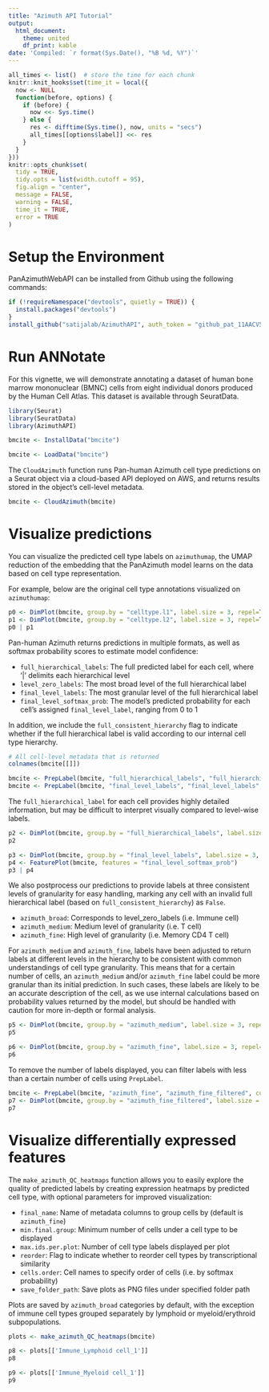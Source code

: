 ```yaml
---
title: "Azimuth API Tutorial"
output:
  html_document:
    theme: united
    df_print: kable
date: 'Compiled: `r format(Sys.Date(), "%B %d, %Y")`'
---
```

```r
all_times <- list()  # store the time for each chunk
knitr::knit_hooks$set(time_it = local({
  now <- NULL
  function(before, options) {
    if (before) {
      now <<- Sys.time()
    } else {
      res <- difftime(Sys.time(), now, units = "secs")
      all_times[[options$label]] <<- res
    }
  }
}))
knitr::opts_chunk$set(
  tidy = TRUE,
  tidy.opts = list(width.cutoff = 95),
  fig.align = "center",
  message = FALSE,
  warning = FALSE,
  time_it = TRUE,
  error = TRUE
)
```

# Setup the Environment
PanAzimuthWebAPI can be installed from Github using the following commands:
```r
if (!requireNamespace("devtools", quietly = TRUE)) {
  install.packages("devtools")
}
install_github("satijalab/AzimuthAPI", auth_token = "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")
```

# Run ANNotate
For this vignette, we will demonstrate annotating a dataset of human bone marrow mononuclear (BMNC) cells from eight individual donors produced by the Human Cell Atlas. This dataset is available through SeuratData.
```r
library(Seurat)
library(SeuratData)
library(AzimuthAPI)
```
```r
bmcite <- InstallData("bmcite")
```

```r
bmcite <- LoadData("bmcite")
```

The `CloudAzimuth` function runs Pan-human Azimuth cell type predictions on a Seurat object via a cloud-based API deployed on AWS, and returns results stored in the object's cell-level metadata. 

```r
bmcite <- CloudAzimuth(bmcite)
```

# Visualize predictions
You can visualize the predicted cell type labels on `azimuthumap`, the UMAP reduction of the embedding that the PanAzimuth model learns on the data based on cell type representation.

For example, below are the original cell type annotations visualized on `azimuthumap`:

```r
p0 <- DimPlot(bmcite, group.by = "celltype.l1", label.size = 3, repel=T, label=T) + NoLegend()
p1 <- DimPlot(bmcite, group.by = "celltype.l2", label.size = 3, repel=T, label=T) + NoLegend()
p0 | p1
```

Pan-human Azimuth returns predictions in multiple formats, as well as softmax probability scores to estimate model confidence:

* `full_hierarchical_labels`: The full predicted label for each cell, where '|' delimits each hierarchical level
* `level_zero_labels`: The most broad level of the full hierarchical label
* `final_level_labels`: The most granular level of the full hierarchical label
* `final_level_softmax_prob`: The model’s predicted probability for each cell’s assigned `final_level_label`, ranging from 0 to 1

In addition, we include the `full_consistent_hierarchy` flag to indicate whether if the full hierarchical label is valid according to our internal cell type hierarchy.

```r
# All cell-level metadata that is returned
colnames(bmcite[[]])
```
```r
bmcite <- PrepLabel(bmcite, "full_hierarchical_labels", "full_hierarchical_labels", cutoff=20)
bmcite <- PrepLabel(bmcite, "final_level_labels", "final_level_labels", cutoff=20)
```

The `full_hierarchical_label` for each cell provides highly detailed information, but may be difficult to interpret visually compared to level-wise labels. 

```r
p2 <- DimPlot(bmcite, group.by = "full_hierarchical_labels", label.size = 1.5, repel=T, label=T) + NoLegend()
p2
```
```r
p3 <- DimPlot(bmcite, group.by = "final_level_labels", label.size = 3, repel=T, label=T) + NoLegend()
p4 <- FeaturePlot(bmcite, features = "final_level_softmax_prob") 
p3 | p4
```

We also postprocess our predictions to provide labels at three consistent levels of granularity for easy handling, marking any cell with an invalid full hierarchical label (based on `full_consistent_hierarchy`) as `False`.  

* `azimuth_broad`: Corresponds to level_zero_labels (i.e. Immune cell)
* `azimuth_medium`: Medium level of granularity (i.e. T cell)
* `azimuth_fine`: High level of granularity (i.e. Memory CD4 T cell)

For `azimuth_medium` and `azimuth_fine`, labels have been adjusted to return labels at different levels in the hierarchy to be consistent with common understandings of cell type granularity. 
This means that for a certain number of cells, an `azimuth_medium` and/or `azimuth_fine` label could be more granular than its initial prediction. In such cases, these labels are likely to be an accurate description of the cell, as we use internal calculations based on probability values returned by the model, but should be handled with caution for more in-depth or formal analysis. 

```r
p5 <- DimPlot(bmcite, group.by = "azimuth_medium", label.size = 3, repel=T, label=T) + NoLegend()
p5
```
```r
p6 <- DimPlot(bmcite, group.by = "azimuth_fine", label.size = 3, repel=T, label=T) + NoLegend()
p6
```

To remove the number of labels displayed, you can filter labels with less than a certain number of cells using `PrepLabel`.

```r
bmcite <- PrepLabel(bmcite, "azimuth_fine", "azimuth_fine_filtered", cutoff=20)
p7 <- DimPlot(bmcite, group.by = "azimuth_fine_filtered", label.size = 3, repel=T, label=T) + NoLegend()
p7
```

# Visualize differentially expressed features
The `make_azimuth_QC_heatmaps` function allows you to easily explore the quality of predicted labels by creating expression heatmaps by predicted cell type, with optional parameters for improved visualization:

* `final_name`: Name of metadata columns to group cells by (default is `azimuth_fine`)
* `min.final.group`: Minimum number of cells under a cell type to be displayed
* `max.ids.per.plot`: Number of cell type labels displayed per plot
* `reorder`: Flag to indicate whether to reorder cell types by transcriptional similarity
* `cells.order`: Cell names to specify order of cells (i.e. by softmax probability)
* `save_folder_path`: Save plots as PNG files under specified folder path

Plots are saved by `azimuth_broad` categories by default, with the exception of immune cell types grouped separately by lymphoid or myeloid/erythroid subpopulations.

```r
plots <- make_azimuth_QC_heatmaps(bmcite)
```
```r
p8 <- plots[['Immune_Lymphoid cell_1']]
p8
```
```r
p9 <- plots[['Immune_Myeloid cell_1']]
p9
```